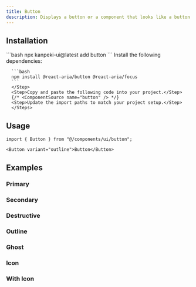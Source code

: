 ---
title: Button
description: Displays a button or a component that looks like a button.
---

<ComponentPreview name="button-demo" />

## Installation

<InstallationTabs>
  <InstallationTab value="cli">
    ```bash
    npx kanpeki-ui@latest add button
    ```
  </InstallationTab>
  <InstallationTab value="manual">
    <Steps>
      <Step>
      Install the following dependencies:

      ```bash
      npm install @react-aria/button @react-aria/focus
      ```
      </Step>
      <Step>Copy and paste the following code into your project.</Step>
      {/* <ComponentSource name="button" /> */}
      <Step>Update the import paths to match your project setup.</Step>
      </Steps>

  </InstallationTab>
</InstallationTabs>

## Usage

```tsx
import { Button } from "@/components/ui/button";
```

```tsx
<Button variant="outline">Button</Button>
```

## Examples

### Primary

<ComponentPreview name="button-demo" />

### Secondary

<ComponentPreview name="button-secondary" />

### Destructive

<ComponentPreview name="button-destructive" />

### Outline

<ComponentPreview name="button-outline" />

### Ghost

<ComponentPreview name="button-ghost" />

### Icon

<ComponentPreview name="button-icon" />

### With Icon

<ComponentPreview name="button-with-icon" description="A button with an icon" />
